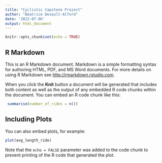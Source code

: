 ```yaml
---
title: "Cyclistic Capstone Project"
author: "Béatrice Desault-Alford"
date: '2022-07-06'
output: html_document
---
```


```r
knitr::opts_chunk$set(echo = TRUE)
```

## R Markdown

This is an R Markdown document. Markdown is a simple formatting syntax for authoring HTML, PDF, and MS Word documents. For more details on using R Markdown see <http://rmarkdown.rstudio.com>.

When you click the **Knit** button a document will be generated that includes both content as well as the output of any embedded R code chunks within the document. You can embed an R code chunk like this:

```r
 summarise(number_of_rides = n())

```

## Including Plots

You can also embed plots, for example:

```r
plot(avg_length_ride)
```

Note that the `echo = FALSE` parameter was added to the code chunk to prevent printing of the R code that generated the plot.

